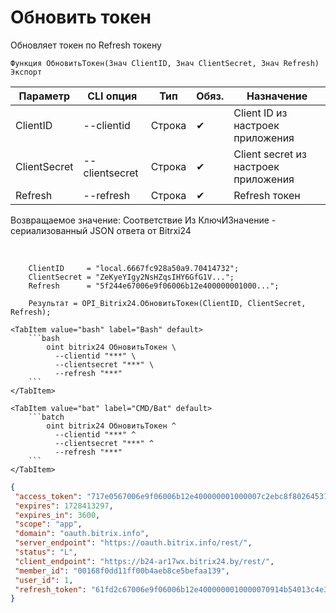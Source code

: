 ﻿---
sidebar_position: 3
---


# Обновить токен
 Обновляет токен по Refresh токену



`Функция ОбновитьТокен(Знач ClientID, Знач ClientSecret, Знач Refresh) Экспорт`

  | Параметр | CLI опция | Тип | Обяз. | Назначение |
  |-|-|-|-|-|
  | ClientID | --clientid | Строка | &#x2714; | Client ID из настроек приложения |
  | ClientSecret | --clientsecret | Строка | &#x2714; | Client secret из настроек приложения |
  | Refresh | --refresh | Строка | &#x2714; | Refresh токен |

  
  Возвращаемое значение:   Соответствие Из КлючИЗначение - сериализованный JSON ответа от Bitrxi24

<br/>




```bsl title="Пример использования для 1С:Предприятие/OneScript"
    ClientID     = "local.6667fc928a50a9.70414732";
    ClientSecret = "ZeKyeYIgy2NsHZqsIHY6GfG1V...";
    Refresh      = "5f244e67006e9f06006b12e400000001000...";

    Результат = OPI_Bitrix24.ОбновитьТокен(ClientID, ClientSecret, Refresh);
```
    

 <Tabs>
  
    <TabItem value="bash" label="Bash" default>
        ```bash
            oint bitrix24 ОбновитьТокен \
              --clientid "***" \
              --clientsecret "***" \
              --refresh "***"
        ```
    </TabItem>
  
    <TabItem value="bat" label="CMD/Bat" default>
        ```batch
            oint bitrix24 ОбновитьТокен ^
              --clientid "***" ^
              --clientsecret "***" ^
              --refresh "***"
        ```
    </TabItem>
</Tabs>


```json title="Результат"
{
 "access_token": "717e0567006e9f06006b12e400000001000007c2ebc8f80264531d4fc09a27052a7fe2",
 "expires": 1728413297,
 "expires_in": 3600,
 "scope": "app",
 "domain": "oauth.bitrix.info",
 "server_endpoint": "https://oauth.bitrix.info/rest/",
 "status": "L",
 "client_endpoint": "https://b24-ar17wx.bitrix24.by/rest/",
 "member_id": "00168f0dd11ff00b4aeb8ce5befaa139",
 "user_id": 1,
 "refresh_token": "61fd2c67006e9f06006b12e4000000010000070914b54013c4e30eb73b4c6524c61989"
}
```
